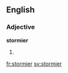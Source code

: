 ==English==

===Adjective===
'''stormier'''
# {{en-comparative of|stormy}}

[[fr:stormier]]
[[sv:stormier]]